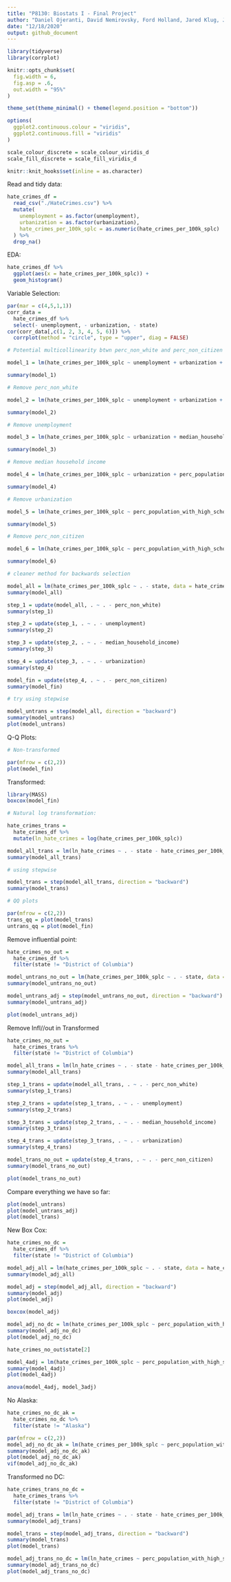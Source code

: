 ```yaml
---
title: "P8130: Biostats I - Final Project"
author: "Daniel Ojeranti, David Nemirovsky, Ford Holland, Jared Klug, Justin Vargas"
date: "12/18/2020"
output: github_document
---
```


```r
library(tidyverse)
library(corrplot)

knitr::opts_chunk$set(
  fig.width = 6,
  fig.asp = .6,
  out.width = "95%"
)

theme_set(theme_minimal() + theme(legend.position = "bottom"))

options(
  ggplot2.continuous.colour = "viridis",
  ggplot2.continuous.fill = "viridis"
)

scale_colour_discrete = scale_colour_viridis_d
scale_fill_discrete = scale_fill_viridis_d

knitr::knit_hooks$set(inline = as.character)
```

Read and tidy data:

```r
hate_crimes_df = 
  read_csv("./HateCrimes.csv") %>% 
  mutate(
    unemployment = as.factor(unemployment), 
    urbanization = as.factor(urbanization),
    hate_crimes_per_100k_splc = as.numeric(hate_crimes_per_100k_splc)
  ) %>% 
  drop_na()
```

EDA:

```r
hate_crimes_df %>% 
  ggplot(aes(x = hate_crimes_per_100k_splc)) + 
  geom_histogram()
```

Variable Selection:

```r
par(mar = c(4,5,1,1))
corr_data = 
  hate_crimes_df %>% 
  select(- unemployment, - urbanization, - state)
cor(corr_data[,c(1, 2, 3, 4, 5, 6)]) %>%  
  corrplot(method = "circle", type = "upper", diag = FALSE)

# Potential multicollinearity btwn perc_non_white and perc_non_citizen

model_1 = lm(hate_crimes_per_100k_splc ~ unemployment + urbanization + median_household_income + perc_population_with_high_school_degree + perc_non_citizen + gini_index + perc_non_white, data = hate_crimes_df)

summary(model_1)

# Remove perc_non_white

model_2 = lm(hate_crimes_per_100k_splc ~ unemployment + urbanization + median_household_income + perc_population_with_high_school_degree + perc_non_citizen + gini_index, data = hate_crimes_df)

summary(model_2)

# Remove unemployment

model_3 = lm(hate_crimes_per_100k_splc ~ urbanization + median_household_income + perc_population_with_high_school_degree + perc_non_citizen + gini_index, data = hate_crimes_df)

summary(model_3)

# Remove median household income

model_4 = lm(hate_crimes_per_100k_splc ~ urbanization + perc_population_with_high_school_degree + perc_non_citizen + gini_index, data = hate_crimes_df)

summary(model_4)

# Remove urbanization

model_5 = lm(hate_crimes_per_100k_splc ~ perc_population_with_high_school_degree + perc_non_citizen + gini_index, data = hate_crimes_df)

summary(model_5)

# Remove perc_non_citizen

model_6 = lm(hate_crimes_per_100k_splc ~ perc_population_with_high_school_degree + gini_index, data = hate_crimes_df)

summary(model_6)

# cleaner method for backwards selection

model_all = lm(hate_crimes_per_100k_splc ~ . - state, data = hate_crimes_df)
summary(model_all)

step_1 = update(model_all, . ~ . - perc_non_white)
summary(step_1)

step_2 = update(step_1, . ~ . - unemployment)
summary(step_2)

step_3 = update(step_2, . ~ . - median_household_income)
summary(step_3)

step_4 = update(step_3, . ~ . - urbanization)
summary(step_4)

model_fin = update(step_4, . ~ . - perc_non_citizen)
summary(model_fin)

# try using stepwise

model_untrans = step(model_all, direction = "backward")
summary(model_untrans)
plot(model_untrans)
```

Q-Q Plots:

```r
# Non-transformed

par(mfrow = c(2,2))
plot(model_fin)
```

Transformed:

```r
library(MASS)
boxcox(model_fin)

# Natural log transformation:

hate_crimes_trans = 
  hate_crimes_df %>% 
  mutate(ln_hate_crimes = log(hate_crimes_per_100k_splc))

model_all_trans = lm(ln_hate_crimes ~ . - state - hate_crimes_per_100k_splc, data = hate_crimes_trans)
summary(model_all_trans)

# using stepwise

model_trans = step(model_all_trans, direction = "backward")
summary(model_trans)

# QQ plots

par(mfrow = c(2,2))
trans_qq = plot(model_trans)
untrans_qq = plot(model_fin)
```

Remove influential point:

```r
hate_crimes_no_out = 
  hate_crimes_df %>% 
  filter(state != "District of Columbia")

model_untrans_no_out = lm(hate_crimes_per_100k_splc ~ . - state, data = hate_crimes_no_out)
summary(model_untrans_no_out)

model_untrans_adj = step(model_untrans_no_out, direction = "backward")
summary(model_untrans_adj)

plot(model_untrans_adj)
```

Remove Infl//out in Transformed

```r
hate_crimes_no_out = 
  hate_crimes_trans %>% 
  filter(state != "District of Columbia")

model_all_trans = lm(ln_hate_crimes ~ . - state - hate_crimes_per_100k_splc, data = hate_crimes_trans)
summary(model_all_trans)

step_1_trans = update(model_all_trans, . ~ . - perc_non_white)
summary(step_1_trans)

step_2_trans = update(step_1_trans, . ~ . - unemployment)
summary(step_2_trans)

step_3_trans = update(step_2_trans, . ~ . - median_household_income)
summary(step_3_trans)

step_4_trans = update(step_3_trans, . ~ . - urbanization)
summary(step_4_trans)

model_trans_no_out = update(step_4_trans, . ~ . - perc_non_citizen)
summary(model_trans_no_out)

plot(model_trans_no_out)
```

Compare everything we have so far:

```r
plot(model_untrans)
plot(model_untrans_adj)
plot(model_trans)
```

New Box Cox:

```r
hate_crimes_no_dc = 
  hate_crimes_df %>% 
  filter(state != "District of Columbia")

model_adj_all = lm(hate_crimes_per_100k_splc ~ . - state, data = hate_crimes_no_dc)
summary(model_adj_all)

model_adj = step(model_adj_all, direction = "backward")
summary(model_adj)
plot(model_adj)

boxcox(model_adj)

model_adj_no_dc = lm(hate_crimes_per_100k_splc ~ perc_population_with_high_school_degree  + unemployment * gini_index, data = hate_crimes_no_dc)
summary(model_adj_no_dc)
plot(model_adj_no_dc)

hate_crimes_no_out$state[2]

model_4adj = lm(hate_crimes_per_100k_splc ~ perc_population_with_high_school_degree * unemployment + unemployment * gini_index, data = hate_crimes_no_out)
summary(model_4adj)
plot(model_4adj)

anova(model_4adj, model_3adj)
```

No Alaska:

```r
hate_crimes_no_dc_ak = 
  hate_crimes_no_dc %>% 
  filter(state != "Alaska")

par(mfrow = c(2,2))
model_adj_no_dc_ak = lm(hate_crimes_per_100k_splc ~ perc_population_with_high_school_degree + gini_index * unemployment, data = hate_crimes_no_dc_ak)
summary(model_adj_no_dc_ak)
plot(model_adj_no_dc_ak)
vif(model_adj_no_dc_ak)
```

Transformed no DC:

```r
hate_crimes_trans_no_dc = 
  hate_crimes_trans %>% 
  filter(state != "District of Columbia")

model_adj_trans = lm(ln_hate_crimes ~ . - state - hate_crimes_per_100k_splc, data = hate_crimes_trans_no_dc)
summary(model_adj_trans)

model_trans = step(model_adj_trans, direction = "backward")
summary(model_trans)
plot(model_trans)

model_adj_trans_no_dc = lm(ln_hate_crimes ~ perc_population_with_high_school_degree * unemployment + unemployment * gini_index , data = hate_crimes_trans_no_dc)
summary(model_adj_trans_no_dc)
plot(model_adj_trans_no_dc)
```

